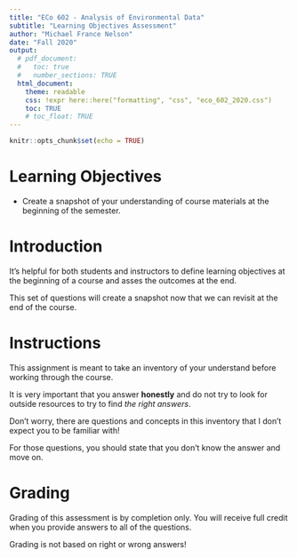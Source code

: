 ```yaml
---
title: "ECo 602 - Analysis of Environmental Data"
subtitle: "Learning Objectives Assessment"
author: "Michael France Nelson"
date: "Fall 2020"
output:
  # pdf_document:
  #   toc: true
  #   number_sections: TRUE
  html_document:
    theme: readable
    css: !expr here::here("formatting", "css", "eco_602_2020.css")
    toc: TRUE
    # toc_float: TRUE
---
```


```r
knitr::opts_chunk$set(echo = TRUE)
```



# Learning Objectives

- Create a snapshot of your understanding of course materials at the beginning of the semester.


# Introduction

It's helpful for both students and instructors to define learning objectives at the beginning of a course and asses the outcomes at the end.

This set of questions will create a snapshot now that we can revisit at the end of the course.


# Instructions

This assignment is meant to take an inventory of your understand before working through the course.

It is very important that you answer **honestly** and do not try to look for outside resources to try to find *the right answers*.

Don't worry, there are questions and concepts in this inventory that I don't expect you to be familiar with!

For those questions, you should state that you don't know the answer and move on.



# Grading

Grading of this assessment is by completion only.  You will receive full credit when you provide answers to all of the questions.

Grading is not based on right or wrong answers!


